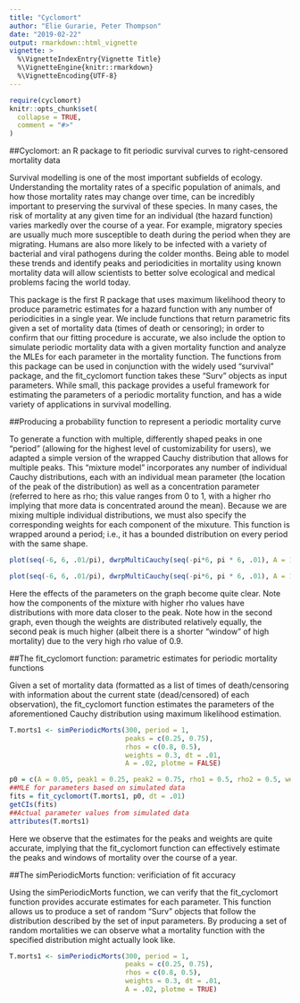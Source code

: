 ```yaml
---
title: "Cyclomort"
author: "Elie Gurarie, Peter Thompson"
date: "2019-02-22"
output: rmarkdown::html_vignette
vignette: >
  %\VignetteIndexEntry{Vignette Title}
  %\VignetteEngine{knitr::rmarkdown}
  %\VignetteEncoding{UTF-8}
---
```


```r
require(cyclomort)
knitr::opts_chunk$set(
  collapse = TRUE,
  comment = "#>"
)
```

##Cyclomort: an R package to fit periodic survival curves to right-censored mortality data

Survival modelling is one of the most important subfields of ecology. Understanding the mortality rates of a specific population of animals, and how those mortality rates may change over time, can be incredibly important to preserving the survival of these species. In many cases, the risk of mortality at any given time for an individual (the hazard function) varies markedly over the course of a year. For example, migratory species are usually much more susceptible to death during the period when they are migrating. Humans are also more likely to be infected with a variety of bacterial and viral pathogens during the colder months. Being able to model these trends and identify peaks and periodicities in mortality using known mortality data will allow scientists to better solve ecological and medical problems facing the world today.
  
This package is the first R package that uses maximum likelihood theory to produce parametric estimates for a hazard function with any number of periodicities in a single year. We include functions that return parametric fits given a set of mortality data (times of death or censoring); in order to confirm that our fitting procedure is accurate, we also include the option to simulate periodic mortality data with a given mortality function and analyze the MLEs for each parameter in the mortality function. The functions from this package can be used in conjunction with the widely used "survival" package, and the fit_cyclomort function takes these "Surv" objects as input parameters. While small, this package provides a useful framework for estimating the parameters of a periodic mortality function, and has a wide variety of applications in survival modelling.

##Producing a probability function to represent a periodic mortality curve

To generate a function with multiple, differently shaped peaks in one "period" (allowing for the highest level of customizability for users), we adapted a simple version of the wrapped Cauchy distribution that allows for multiple peaks. This "mixture model" incorporates any number of individual Cauchy distributions, each with an individual mean parameter (the location of the peak of the distribution) as well as a concentration parameter (referred to here as rho; this value ranges from 0 to 1, with a higher rho implying that more data is concentrated around the mean). Because we are mixing multiple individual distributions, we must also specify the corresponding weights for each component of the mixuture. This function is wrapped around a period; i.e., it has a bounded distribution on every period with the same shape.

```r
plot(seq(-6, 6, .01/pi), dwrpMultiCauchy(seq(-pi*6, pi * 6, .01), A = 1, mus = c(-1,1), rhos = c(0.7,0.5), weights = 0.7), type = "l", xlab = "x-value (in terms of pi)", ylab = "Probability", main = "peaks = c(-1,1), rhos = c(0.7,0.5), weights = c(0.7,0.3)")
```

```r
plot(seq(-6, 6, .01/pi), dwrpMultiCauchy(seq(-pi*6, pi * 6, .01), A = 1, mus = c(-1, 1, 3), rhos = c(0.4, 0.9, 0.6), weights = c(0.4,0.3)), type = "l", xlab = "x-value (in terms of pi)", ylab = "Probability", main = "peaks = c(-1,1,3), rhos = c(0.4,0.9,0.6), weights = c(0.4,0.3,0.3)")
```

Here the effects of the parameters on the graph become quite clear. Note how the components of the mixture with higher rho values have distributions with more data closer to the peak. Note how in the second graph, even though the weights are distributed relatively equally, the second peak is much higher (albeit there is a shorter "window" of high mortality) due to the very high rho value of 0.9.

##The fit_cyclomort function: parametric estimates for periodic mortality functions

Given a set of mortality data (formatted as a list of times of death/censoring with information about the current state (dead/censored) of each observation), the fit_cyclomort function estimates the parameters of the aforementioned Cauchy distribution using maximum likelihood estimation.

```r
T.morts1 <- simPeriodicMorts(300, period = 1, 
                             peaks = c(0.25, 0.75), 
                             rhos = c(0.8, 0.5), 
                             weights = 0.3, dt = .01, 
                             A = .02, plotme = FALSE)

p0 = c(A = 0.05, peak1 = 0.25, peak2 = 0.75, rho1 = 0.5, rho2 = 0.5, weight1 = 0.5)
##MLE for parameters based on simulated data
fits = fit_cyclomort(T.morts1, p0, dt = .01)
getCIs(fits)
##Actual parameter values from simulated data
attributes(T.morts1)
```

Here we observe that the estimates for the peaks and weights are quite accurate, implying that the fit_cyclomort function can effectively estimate the peaks and windows of mortality over the course of a year.

##The simPeriodicMorts function: verificiation of fit accuracy

Using the simPeriodicMorts function, we can verify that the fit_cyclomort function provides accurate estimates for each parameter. This function allows us to produce a set of random "Surv" objects that follow the distribution described by the set of input parameters. By producing a set of random mortalities we can observe what a mortality function with the specified distribution might actually look like.

```r
T.morts1 <- simPeriodicMorts(300, period = 1, 
                             peaks = c(0.25, 0.75), 
                             rhos = c(0.8, 0.5), 
                             weights = 0.3, dt = .01, 
                             A = .02, plotme = TRUE)

```
